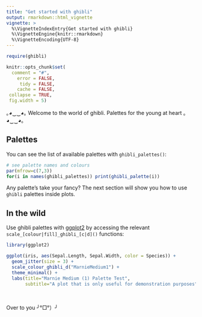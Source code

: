 ```yaml
---
title: "Get started with ghibli"
output: rmarkdown::html_vignette
vignette: >
  %\VignetteIndexEntry{Get started with ghibli}
  %\VignetteEngine{knitr::rmarkdown}
  %\VignetteEncoding{UTF-8}
---
```


```r
require(ghibli)

knitr::opts_chunk$set(
  comment = "#",
    error = FALSE,
     tidy = FALSE,
    cache = FALSE,
 collapse = TRUE,
 fig.width = 5)
```

｡◕‿‿◕｡ Welcome to the world of ghibli. Palettes for the young at heart  ｡◕‿‿◕｡

## Palettes

You can see the list of available palettes with `ghibli_palettes()`:

```r

# see palette names and colours
par(mfrow=c(7,3))
for(i in names(ghibli_palettes)) print(ghibli_palette(i))

```

Any palette's take your fancy? The next section will show you how to use `ghibli` palettes inside plots.

## In the wild

Use ghibli palettes with [ggplot2](https://ggplot2.tidyverse.org/index.html) by accessing the relevant `scale_[colour|fill]_ghibli_[c|d]()` functions:

```r

library(ggplot2)

ggplot(iris, aes(Sepal.Length, Sepal.Width, color = Species)) +
  geom_jitter(size = 3) +
  scale_colour_ghibli_d("MarnieMedium1") +
  theme_minimal() +
  labs(title="Marnie Medium (1) Palette Test",
       subtitle="A plot that is only useful for demonstration purposes")

```

<br>

Over to you ╯°□°）╯
